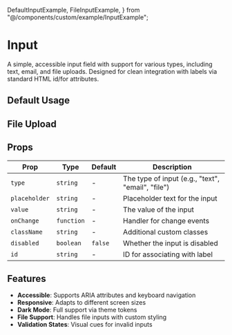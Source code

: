   DefaultInputExample,
  FileInputExample,
} from "@/components/custom/example/InputExample";


# Input

A simple, accessible input field with support for various types, including text, email, and file uploads. Designed for clean integration with labels via standard HTML id/for attributes.

<InstallTabs components="Input" />

## Default Usage

<DefaultInputExample />

## File Upload

<FileInputExample />

## Props

| Prop          | Type       | Default | Description                                       |
| ------------- | ---------- | ------- | ------------------------------------------------- |
| `type`        | `string`   | -       | The type of input (e.g., "text", "email", "file") |
| `placeholder` | `string`   | -       | Placeholder text for the input                    |
| `value`       | `string`   | -       | The value of the input                            |
| `onChange`    | `function` | -       | Handler for change events                         |
| `className`   | `string`   | -       | Additional custom classes                         |
| `disabled`    | `boolean`  | `false` | Whether the input is disabled                     |
| `id`          | `string`   | -       | ID for associating with label                     |

## Features

- **Accessible**: Supports ARIA attributes and keyboard navigation
- **Responsive**: Adapts to different screen sizes
- **Dark Mode**: Full support via theme tokens
- **File Support**: Handles file inputs with custom styling
- **Validation States**: Visual cues for invalid inputs
